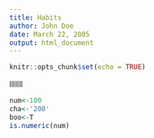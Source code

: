 ```yaml
---
title: Habits
author: John Doe
date: March 22, 2005
output: html_document
---
```


```r
knitr::opts_chunk$set(echo = TRUE)
```

lllllll

```r
num<-100
cha<-'200'
boo<-T
is.numeric(num)
```
